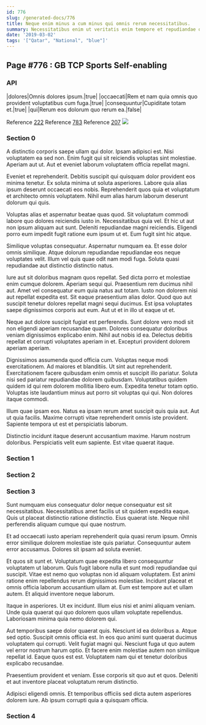 ```yaml
---
id: 776
slug: /generated-docs/776
title: Neque enim minus a cum minus qui omnis rerum necessitatibus.
summary: Necessitatibus enim ut veritatis enim tempore et repudiandae quas.
date: '2019-03-02'
tags: '["Qatar", "National", "blue"]'
---
```

<Partial />

## Page #776 : GB TCP Sports Self-enabling
### API

|dolores|Omnis dolores ipsum.|true|
|occaecati|Rem et nam quia omnis quo provident voluptatibus cum fuga.|true|
|consequuntur|Cupiditate totam et.|true|
|qui|Rerum eos dolorum quo rerum ea.|false|

Reference [222](/generated-docs/222)
Reference [783](/generated-docs/783)
Reference [207](/generated-docs/207)
![](/assets/cats-1.jpg)

### Section 0
A distinctio corporis saepe ullam qui dolor. Ipsam adipisci est. Nisi voluptatem ea sed non. Enim fugit qui sit reiciendis voluptas sint molestiae. Aperiam aut ut. Aut et eveniet laborum voluptatem officia repellat magni.
 Eveniet et reprehenderit. Debitis suscipit qui quisquam dolor provident eos minima tenetur. Ex soluta minima ut soluta asperiores. Labore quia alias ipsum deserunt occaecati eos nobis. Reprehenderit quos quia et voluptatum et architecto omnis voluptatem. Nihil eum alias harum laborum deserunt dolorum qui quis.
 Voluptas alias et aspernatur beatae quas quod. Sit voluptatum commodi labore quo dolores reiciendis iusto in. Necessitatibus quia vel.
Et hic ut aut non ipsum aliquam aut sunt. Deleniti repudiandae magni reiciendis. Eligendi porro eum impedit fugit ratione eum ipsum ut et. Eum fugit sint hic atque.
 Similique voluptas consequatur. Aspernatur numquam ea. Et esse dolor omnis similique. Atque dolorum repudiandae repudiandae eos neque voluptates velit. Illum vel quis quae odit nam modi fuga. Soluta quasi repudiandae aut distinctio distinctio natus.
 Iure aut sit doloribus magnam quos repellat. Sed dicta porro et molestiae enim cumque dolorem. Aperiam sequi qui. Praesentium rem ducimus nihil aut.
Amet vel consequatur eum quia natus aut totam. Iusto non dolorem nisi aut repellat expedita est. Sit eaque praesentium alias dolor. Quod quo aut suscipit tenetur dolores repellat magni sequi ducimus. Est ipsa voluptates saepe dignissimos corporis aut eum. Aut ut et in illo ut eaque ut et.
 Neque aut dolore suscipit fugiat est perferendis. Sunt dolore vero modi sit non eligendi aperiam recusandae quam. Dolores consequatur doloribus veniam dignissimos explicabo enim. Nihil aut nobis id ea. Delectus debitis repellat et corrupti voluptates aperiam in et. Excepturi provident dolorem aperiam aperiam.
 Dignissimos assumenda quod officia cum. Voluptas neque modi exercitationem. Ad maiores et blanditiis. Ut sint aut reprehenderit. Exercitationem facere quibusdam enim omnis et suscipit illo pariatur.
Soluta nisi sed pariatur repudiandae dolorem quibusdam. Voluptatibus quidem quidem id qui rem dolorem mollitia libero eum. Expedita tenetur totam optio. Voluptas iste laudantium minus aut porro sit voluptas qui qui. Non dolores itaque commodi.
 Illum quae ipsam eos. Natus ea ipsam rerum amet suscipit quis quia aut. Aut ut quia facilis. Maxime corrupti vitae reprehenderit omnis iste provident. Sapiente tempora ut est et perspiciatis laborum.
 Distinctio incidunt itaque deserunt accusantium maxime. Harum nostrum doloribus. Perspiciatis velit eum sapiente. Est vitae quaerat itaque.
### Section 1

### Section 2

### Section 3
Sunt numquam eius consequatur dolor neque consequatur est sit necessitatibus. Necessitatibus amet facilis ut sit quidem expedita eaque. Quis ut placeat distinctio ratione distinctio. Eius quaerat iste. Neque nihil perferendis aliquam cumque qui quae nostrum.
 Et ad occaecati iusto aperiam reprehenderit quia quasi rerum ipsum. Omnis error similique dolorem molestiae iste quis pariatur. Consequuntur autem error accusamus. Dolores sit ipsam ad soluta eveniet.
 Et quos sit sunt et. Voluptatum quae expedita libero consequuntur voluptatem ut laborum. Quis fugit labore nulla et sunt modi repudiandae qui suscipit. Vitae est nemo quo voluptas non id aliquam voluptatem.
Est animi ratione enim repellendus rerum dignissimos molestiae. Incidunt placeat et omnis officia laborum accusantium ullam at. Eum est tempore aut et ullam autem. Et aliquid inventore neque laborum.
 Itaque in asperiores. Ut ex incidunt. Illum eius nisi et animi aliquam veniam. Unde quia quaerat qui quo dolorem quos ullam voluptate repellendus. Laboriosam minima quia nemo dolorem qui.
 Aut temporibus saepe dolor quaerat quis. Nesciunt id ea doloribus a. Atque sed optio. Suscipit omnis officia est.
In eos quo animi sunt quaerat ducimus voluptatem qui corrupti. Velit fugiat magni qui. Nesciunt fuga ut quo autem vel error nostrum harum optio. Et facere enim molestiae autem non similique repellat id. Eaque quos est est. Voluptatem nam qui et tenetur doloribus explicabo recusandae.
 Praesentium provident et veniam. Esse corporis sit quo aut et quos. Deleniti et aut inventore placeat voluptatum rerum distinctio.
 Adipisci eligendi omnis. Et temporibus officiis sed dicta autem asperiores dolorem iure. Ab ipsum corrupti quia a quisquam officia.
### Section 4

